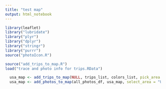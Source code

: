 ```yaml
---
title: "test map"
output: html_notebook
---
```



```r
library(leaflet)
library("lubridate")
library("plyr")
library("dplyr")
library("stringr")
library("purrr")
source("photoIcon.R")
```

```r
source("add_trips_to_map.R")
load("trace and photo info for trips.RData")
```

```r
  usa_map <- add_trips_to_map(NULL, trips_list, colors_list, pick_area = (trips_df$area == "USA"))
  usa_map <- add_photos_to_map(all_photos_df, usa_map, select_area = "USA")

```

